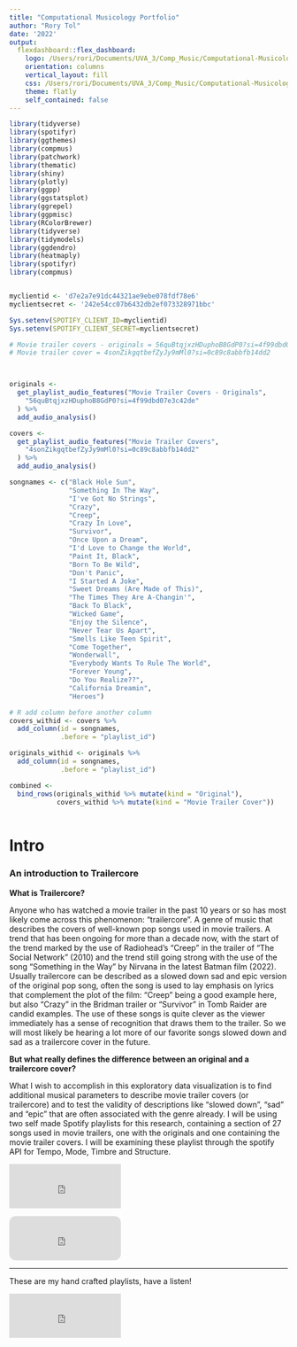 ```yaml
---
title: "Computational Musicology Portfolio"
author: "Rory Tol"
date: '2022'
output:
  flexdashboard::flex_dashboard:
    logo: /Users/rori/Documents/UVA_3/Comp_Music/Computational-Musicology/logo.png
    orientation: columns
    vertical_layout: fill
    css: /Users/rori/Documents/UVA_3/Comp_Music/Computational-Musicology/Style.css
    theme: flatly
    self_contained: false
---
```


```r
library(tidyverse)
library(spotifyr)
library(ggthemes)
library(compmus)
library(patchwork)
library(thematic)
library(shiny)
library(plotly) 
library(ggpp) 
library(ggstatsplot)
library(ggrepel)
library(ggpmisc)
library(RColorBrewer)
library(tidyverse)
library(tidymodels)
library(ggdendro)
library(heatmaply)
library(spotifyr)
library(compmus)


myclientid <- 'd7e2a7e91dc44321ae9ebe078fdf78e6'
myclientsecret <- '242e54cc07b6432db2ef073328971bbc'

Sys.setenv(SPOTIFY_CLIENT_ID=myclientid)
Sys.setenv(SPOTIFY_CLIENT_SECRET=myclientsecret)
```


```r
# Movie trailer covers - originals = 56quBtqjxzHDuphoB8GdP0?si=4f99dbd07e3c42de
# Movie trailer cover = 4sonZikgqtbefZyJy9mMl0?si=0c89c8abbfb14dd2



originals <-
  get_playlist_audio_features("Movie Trailer Covers - Originals",
    "56quBtqjxzHDuphoB8GdP0?si=4f99dbd07e3c42de"
  ) %>%
  add_audio_analysis()

covers <-
  get_playlist_audio_features("Movie Trailer Covers",
    "4sonZikgqtbefZyJy9mMl0?si=0c89c8abbfb14dd2"
  ) %>%
  add_audio_analysis()

```

```r
songnames <- c("Black Hole Sun",
               "Something In The Way",                                             
               "I've Got No Strings",                                              
               "Crazy",                                                            
               "Creep",                                                            
               "Crazy In Love",                                     
               "Survivor",                                                         
               "Once Upon a Dream",
               "I'd Love to Change the World",                     
               "Paint It, Black",                                                  
               "Born To Be Wild",                                                  
               "Don't Panic",                                                      
               "I Started A Joke",                                                 
               "Sweet Dreams (Are Made of This)",                                  
               "The Times They Are A-Changin'",                                    
               "Back To Black",                                                    
               "Wicked Game",                                                      
               "Enjoy the Silence",                                                
               "Never Tear Us Apart",                                              
               "Smells Like Teen Spirit",                                          
               "Come Together",                                  
               "Wonderwall",                                                       
               "Everybody Wants To Rule The World",                                
               "Forever Young",                                                    
               "Do You Realize??",                                                 
               "California Dreamin",                             
               "Heroes")

# R add column before another column
covers_withid <- covers %>%
  add_column(id = songnames,
             .before = "playlist_id")

originals_withid <- originals %>%
  add_column(id = songnames,
             .before = "playlist_id")

combined <-
  bind_rows(originals_withid %>% mutate(kind = "Original"),
            covers_withid %>% mutate(kind = "Movie Trailer Cover"))
            

```

Intro {.storyboard}
==============================

### An introduction to Trailercore {data-commentary-width=450}

**What is Trailercore?**

Anyone who has watched a movie trailer in the past 10 years or so has most likely come across this phenomenon: "trailercore". A genre of music that describes the covers of well-known pop songs used in movie trailers. A trend that has been ongoing for more than a decade now, with the start of the trend marked by the use of Radiohead's "Creep" in the trailer of "The Social Network" (2010) and the trend still going strong with the use of the song "Something in the Way" by Nirvana in the latest Batman film (2022). Usually trailercore can be described as a slowed down sad and epic version of the original pop song, often the song is used to lay emphasis on lyrics that complement the plot of the film: "Creep" being a good example here, but also "Crazy" in the Bridman trailer or "Survivor" in Tomb Raider are candid examples. The use of these songs is quite clever as the viewer immediately has a sense of recognition that draws them to the trailer. So we will most likely be hearing a lot more of our favorite songs slowed down and sad as a trailercore cover in the future. 

**But what really defines the difference between an original and a trailercore cover?**

What I wish to accomplish in this exploratory data visualization is to find additional musical parameters to describe movie trailer covers (or trailercore) and to test the validity of descriptions like "slowed down", "sad" and "epic" that are often associated with the genre already. I will be using two self made Spotify playlists for this research, containing a section of 27 songs used in movie trailers, one with the originals and one containing the movie trailer covers. I will be examining these playlist through the spotify API for Tempo, Mode, Timbre and Structure. 


<iframe style="border-radius:0px" src="https://open.spotify.com/embed/playlist/56quBtqjxzHDuphoB8GdP0?utm_source=generator" width="40%" height="80" frameBorder="0" allowfullscreen="" allow="autoplay; clipboard-write; encrypted-media; fullscreen; picture-in-picture"></iframe>
 
 
 <iframe style="border-radius:12px" src="https://open.spotify.com/embed/playlist/56quBtqjxzHDuphoB8GdP0?utm_source=generator" width="40%" height="80" frameBorder="0" allowfullscreen="" allow="autoplay; clipboard-write; encrypted-media; fullscreen; picture-in-picture"></iframe>
 
***

These are my hand crafted playlists, have a listen! 


<iframe style="border-radius:0px" src="https://open.spotify.com/embed/playlist/56quBtqjxzHDuphoB8GdP0?utm_source=generator" width="40%" height="80" frameBorder="0" allowfullscreen="" allow="autoplay; clipboard-write; encrypted-media; fullscreen; picture-in-picture"></iframe>




